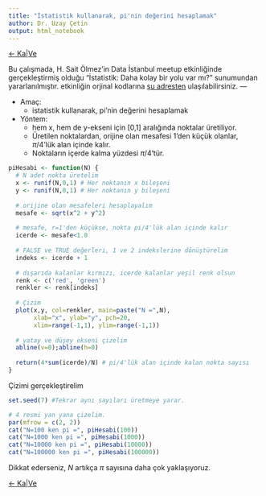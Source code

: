 ```yaml
---
title: "İstatistik kullanarak, pi'nin değerini hesaplamak"
author: Dr. Uzay Çetin
output: html_notebook
---
```


[$\leftarrow$ Ka|Ve](https://uzay00.github.io/kahve/)
 

Bu çalışmada, H. Sait Ölmez'in Data İstanbul meetup etkinliğinde gerçekleştirmiş olduğu "İstatistik: Daha kolay bir yolu var mı?" sunumundan yararlanılmıştır. etkinliğin orjinal kodlarına 
 [şu adresten](https://github.com/solmez/dataistanbul)
ulaşılabilirsiniz.
---


                                                    




* Amaç: 
     * istatistik kullanarak, pi'nin değerini hesaplamak
* Yöntem: 
     * hem x, hem de y-ekseni için [0,1] aralığında 
     noktalar üretiliyor. 
     * Üretilen noktalardan, 
     orijine olan mesafesi 1'den küçük olanlar, 
     $\pi / 4$'lük alan içinde kalır.
     * Noktaların içerde kalma yüzdesi $\pi / 4$'tür.

```r
piHesabi <- function(N) { 
  # N adet nokta üretelim
  x <- runif(N,0,1) # Her noktanın x bileşeni
  y <- runif(N,0,1) # Her noktanın y bileşeni
  
  # orijine olan mesafeleri hesaplayalım
  mesafe <- sqrt(x^2 + y^2) 
  
  # mesafe, r=1'den küçükse, nokta pi/4'lük alan içinde kalır
  icerde <- mesafe<1.0
  
  # FALSE ve TRUE değerleri, 1 ve 2 indekslerine dönüştürelim
  indeks <- icerde + 1
  
  # dışarıda kalanlar kırmızı, icerde kalanlar yeşil renk olsun
  renk <- c('red', 'green')
  renkler <- renk[indeks]
  
  # Çizim
  plot(x,y, col=renkler, main=paste("N =",N), 
       xlab="x", ylab="y", pch=20, 
       xlim=range(-1,1), ylim=range(-1,1))
  
  # yatay ve düşey ekseni çizelim
  abline(v=0);abline(h=0)
  
  return(4*sum(icerde)/N) # pi/4'lük alan içinde kalan nokta sayısı
}
```
Çizimi gerçekleştirelim
```r
set.seed(7) #Tekrar aynı sayıları üretmeye yarar.

# 4 resmi yan yana çizelim.
par(mfrow = c(2, 2))
cat("N=100 ken pi =", piHesabi(100))
cat("N=1000 ken pi =", piHesabi(1000))
cat("N=10000 ken pi =", piHesabi(10000))
cat("N=100000 ken pi =", piHesabi(100000))
```
Dikkat ederseniz, $N$ artıkça $\pi$ sayısına daha çok yaklaşıyoruz.




[$\leftarrow$ Ka|Ve](https://uzay00.github.io/kahve/)

